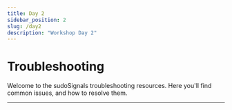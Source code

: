 ```yaml
---
title: Day 2
sidebar_position: 2
slug: /day2
description: "Workshop Day 2"
---
```



# Troubleshooting

Welcome to the sudoSignals troubleshooting resources. Here you'll find common issues, and how to resolve them.

---
<DocCardList />

<!-- links -->